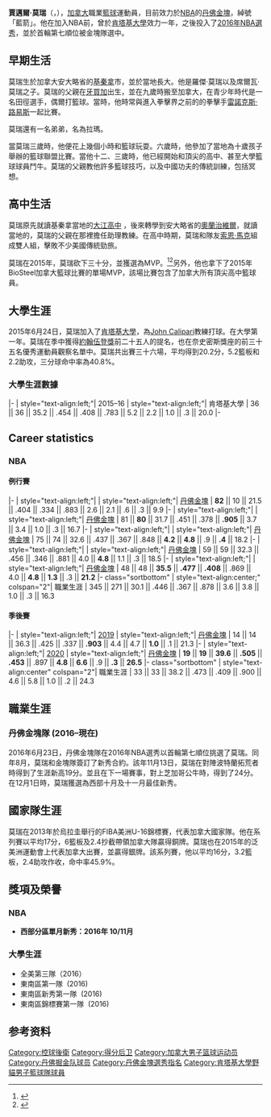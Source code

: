 {{noteTA|G1=NBA
|1=zh-cn:穆雷; zh-hk:梅利; zh-tw:莫瑞;
|2=zh-cn:贾马尔; zh-hk:謝姆; zh-tw:賈邁爾;
}}

{{Infobox basketball biography
|name=賈邁爾·莫瑞<br />Jamal Murray
|image=Jamal Murray free throw (cropped).jpg
|image_size= 
|caption=穆雷2020年在[[丹佛金塊|丹佛金塊]]
|position=[[控球後衛|控球後衛]] / [[得分後衛|得分後衛]]
|height_ft=6
|height_in=3
|weight_lb=215
|league=[[NBA|NBA]]
|team=丹佛金塊
|number=27
|birth_date={{birth date and age|1997|2|23}}
|birth_place={{CAN}}[[安大略省|安大略省]][[基秦拿|基秦拿]]
|nationality={{CAN}}
|high_school=[[Grand_River_Collegiate_Institute|Grand River]] (基秦拿, 安大略省)<br>[[Athlete_Institute|Orangeville Prep]] ([[奧爾治維爾|奧爾治維爾]], [[安大略省|安大略省]])
|college=[[肯塔基大学|肯塔基大学]] (2015–2016)
|draft_year=2016
|draft_round=1
|draft_pick=7
|draft_team=[[丹佛金塊|丹佛金塊]]
|career_start=2016
|years1={{nbay|2016|start}}–至今
|team1=[[丹佛金塊|丹佛金塊]]
|highlights=
*[[NBA新秀挑战赛|NBA新秀挑战赛MVP]] (2017)
*Third-team [[NCAA_Men's_Basketball_All-Americans|All-American]] – [[Associated_Press|AP]] ([[2016_NCAA_Men's_Basketball_All-Americans|2016]]) 
*First-team All-[[Southeastern_Conference|SEC]] (2016) 
*SEC All-Freshman team (2016) 
*[[BioSteel_All-Canadian|BioSteel All-Canadian]] MVP (2015)|profile=jamal_murray|bbr=murraja01
|medaltemplates={{MedalSport | 男子[[篮球|篮球]]}}
{{MedalCountry|{{CAN}}}} 
{{MedalCompetition|[[泛美運動會|泛美運動會]]}}
{{MedalSilver|[[Basketball_at_the_2015_Pan_American_Games|2015 Toronto]] | [[Canada_men's_national_basketball_team|National team]]}}
{{MedalCompetition|[[FIBA_Americas_Under-16_Championship|FIBA Americas U16 Championship]]}}
{{MedalBronze|[[FIBA_Americas_Under-16_Championship|2013 Maldonado]] | [[Canada_men's_national_basketball_team|National team]]}}
}}

'''賈邁爾·莫瑞'''（{{lang-en|'''Jamal Murray'''}}，{{bd|1997年|2月23日}}），[[加拿大|加拿大]]職業[[籃球|籃球]]運動員，目前效力於[[NBA|NBA]]的[[丹佛金塊|丹佛金塊]]，綽號「藍箭」。他在加入NBA前，曾於[[肯塔基大學|肯塔基大學]]效力一年，之後投入了[[2016年NBA選秀|2016年NBA選秀]]，並於首輪第七順位被金塊隊選中。

== 早期生活 ==
莫瑞生於加拿大安大略省的[[基秦拿|基秦拿]]市，並於當地長大。他是羅傑·莫瑞以及席爾瓦·莫瑞之子。莫瑞的父親在[[牙買加|牙買加]]出生，並在九歲時搬至加拿大，在青少年時代是一名田徑選手，偶爾打籃球。當時，他時常與進入拳擊界之前的的拳擊手[[雷諾克斯·路易斯|雷諾克斯·路易斯]]一起比賽。

莫瑞還有一名弟弟，名為拉瑪。 

當莫瑞三歲時，他便花上幾個小時和籃球玩耍。六歲時，他參加了當地為十歲孩子舉辦的籃球聯盟比賽。當他十二、三歲時，他已經開始和頂尖的高中、甚至大學籃球球員鬥牛。莫瑞的父親教他許多籃球技巧，以及中國功夫的傳統訓練，包括冥想。

== 高中生活 ==
莫瑞原先就讀基秦拿當地的[https://grc.wrdsb.ca/ 大江高中] {{Wayback|url=https://grc.wrdsb.ca/ |date=20210507042117 }}，後來轉學到安大略省的[[奧蘭治維爾|奧蘭治維爾]]，就讀當地的{{link-en|奧蘭治維爾預科高中|Athlete_Institute}}，莫瑞的父親在那裡擔任助理教練。在高中時期，莫瑞和隊友[[索恩·馬克|索恩·馬克]]組成雙人組，擊敗不少美國傳統勁旅。

莫瑞在2015年{{link-en|Nike全美高中籃球明星賽|Nike_Hoop_Summit}}，莫瑞砍下三十分，並獲選為MVP。<ref>{{Cite web |url=http://www.theglobeandmail.com/sports/basketball/with-bright-future-canadian-prospect-jamal-murray-aspires-to-be-more/article24585521/ |title=With bright future, Canadian prospect Jamal Murray aspires to 'be more' |access-date=2017-01-14 |archive-date=2020-12-29 |archive-url=https://web.archive.org/web/20201229183007/https://www.theglobeandmail.com/sports/basketball/with-bright-future-canadian-prospect-jamal-murray-aspires-to-be-more/article24585521/ |dead-url=no }}</ref><ref>{{Cite web |url=http://www.thestar.com/sports/basketball/2015/04/11/canadas-jamal-murray-named-nike-hoop-summit-mvp.html |title=Canada's Jamal Murray named Nike Hoop Summit MVP |access-date=2017-01-14 |archive-date=2021-03-31 |archive-url=https://web.archive.org/web/20210331104011/https://www.thestar.com/sports/basketball/2015/04/11/canadas-jamal-murray-named-nike-hoop-summit-mvp.html |dead-url=no }}</ref>另外，他也拿下了2015年BioSteel加拿大籃球比賽的單場MVP，該場比賽包含了加拿大所有頂尖高中籃球員。

== 大學生涯 ==
2015年6月24日，莫瑞加入了[[肯塔基大學|肯塔基大學]]，為[[John_Calipari|John Calipari]]教練打球。在大學第一年。莫瑞在季中獲得[[約翰伍登獎|約翰伍登獎]]前二十五人的提名，也在奈史密斯獎座的前三十五名優秀運動員觀察名單中。莫瑞共出賽三十六場，平均得到20.2分，5.2籃板和2.2助攻，三分球命中率為40.8%。

=== 大學生涯數據 ===
{{NBA player statistics start}}
|-
| style="text-align:left;"| 2015–16
| style="text-align:left;"| 肯塔基大學
| 36 || 36 || 35.2 || .454 || .408 || .783 || 5.2 || 2.2 || 1.0 || .3 || 20.0
|-
{{S-end}}

==Career statistics==
{{NBA player statistics legend}}

===NBA===
====例行賽====
{{NBA player statistics start}}
|-
| style="text-align:left;"| {{nbay|2016}}
| style="text-align:left;"| [[丹佛金塊|丹佛金塊]]
| '''82''' || 10 || 21.5 || .404 || .334 || .883 || 2.6 || 2.1 || .6 || .3 || 9.9
|-
| style="text-align:left;"| {{nbay|2017}}
| style="text-align:left;"| [[丹佛金塊|丹佛金塊]]
| 81 || '''80''' || 31.7 || .451 || .378 || '''.905''' || 3.7 || 3.4 || 1.0 || .3 || 16.7
|-
| style="text-align:left;"| {{nbay|2018}}
| style="text-align:left;"| [[丹佛金塊|丹佛金塊]]
| 75 || 74 || 32.6 || .437 || .367 || .848 || '''4.2''' || '''4.8''' || .9 || '''.4''' || 18.2
|-
| style="text-align:left;"| {{nbay|2019}}
| style="text-align:left;"| [[丹佛金塊|丹佛金塊]]
| 59 || 59 || 32.3 || .456 || .346 || .881 || 4.0 || '''4.8''' || 1.1 || .3 || 18.5
|-
| style="text-align:left;"| {{nbay|2020}}
| style="text-align:left;"| [[丹佛金塊|丹佛金塊]]
| 48 || 48 || '''35.5''' || '''.477''' || '''.408''' || .869 || 4.0 || '''4.8''' || '''1.3''' || .3 || '''21.2'''
|- class="sortbottom"
| style="text-align:center;" colspan="2"| 職業生涯
| 345 || 271 || 30.1 || .446 || .367 || .878 || 3.6 || 3.8 || 1.0 || .3 || 16.3
{{S-end}}

====季後賽====
{{NBA player statistics start}}
|-
| style="text-align:left;"| [[2019年NBA季後賽|2019]]
| style="text-align:left;"| [[丹佛金塊|丹佛金塊]]
| 14 || 14 || 36.3 || .425 || .337 || '''.903''' || 4.4 || 4.7 || '''1.0''' || .1 || 21.3
|-
| style="text-align:left;"| [[2020年NBA季後賽|2020]]
| style="text-align:left;"| [[丹佛金塊|丹佛金塊]]
| '''19''' || '''19''' || '''39.6''' || '''.505''' || '''.453''' || .897 || '''4.8''' || '''6.6''' || .9 || '''.3''' || '''26.5'''
|- class="sortbottom"
| style="text-align:center" colspan="2"| 職業生涯
| 33 || 33 || 38.2 || .473 || .409 || .900 || 4.6 || 5.8 || 1.0 || .2 || 24.3
{{S-end}}

== 職業生涯 ==
=== 丹佛金塊隊 (2016–現在) ===
2016年6月23日，丹佛金塊隊在2016年NBA選秀以首輪第七順位挑選了莫瑞。同年8月，莫瑞和金塊隊簽訂了新秀合約。該年11月13日，莫瑞在對陣波特蘭拓荒者時得到了生涯新高19分。並且在下一場賽事，對上芝加哥公牛時，得到了24分。在12月1日時，莫瑞獲選為西部十月及十一月最佳新秀。

== 國家隊生涯 ==
莫瑞在2013年於烏拉圭舉行的FIBA美洲U-16錦標賽，代表加拿大國家隊。他在系列賽以平均17分，6籃板及2.4抄截帶領加拿大隊贏得銅牌。莫瑞也在2015年的泛美洲運動會上代表加拿大出賽，並贏得銀牌。該系列賽，他以平均16分，3.2籃板，2.4助攻作收，命中率45.9%。

== 獎項及榮譽 ==
=== NBA ===
* '''西部分區單月新秀：2016年 10/11月'''
=== 大學生涯 ===
* 全美第三隊（2016）
* 東南區第一隊  (2016)
* 東南區新秀第一隊  (2016)
* 東南區錦標賽第一隊  (2016)

== 参考资料 ==
{{reflist|30em}}

{{2016 NBA Draft}}
{{丹佛掘金现时球员名单}}

{{Authority control}}
{{DEFAULTSORT:Murray, Jamal}}
[[Category:控球後衛|Category:控球後衛]]
[[Category:得分后卫|Category:得分后卫]]
[[Category:加拿大男子篮球运动员|Category:加拿大男子篮球运动员]]
[[Category:丹佛掘金队球员|Category:丹佛掘金队球员]]
[[Category:丹佛金塊選秀指名|Category:丹佛金塊選秀指名]]
[[Category:肯塔基大學野貓男子籃球隊球員|Category:肯塔基大學野貓男子籃球隊球員]]